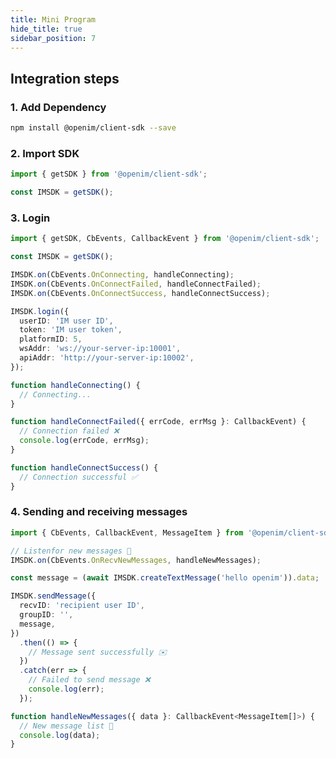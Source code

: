 ```yaml
---
title: Mini Program
hide_title: true
sidebar_position: 7
---
```


## Integration steps

### 1. Add Dependency

```bash
npm install @openim/client-sdk --save
```

### 2. Import SDK

```ts
import { getSDK } from '@openim/client-sdk';

const IMSDK = getSDK();
```

### 3. Login

```typescript
import { getSDK, CbEvents, CallbackEvent } from '@openim/client-sdk';

const IMSDK = getSDK();

IMSDK.on(CbEvents.OnConnecting, handleConnecting);
IMSDK.on(CbEvents.OnConnectFailed, handleConnectFailed);
IMSDK.on(CbEvents.OnConnectSuccess, handleConnectSuccess);

IMSDK.login({
  userID: 'IM user ID',
  token: 'IM user token',
  platformID: 5,
  wsAddr: 'ws://your-server-ip:10001',
  apiAddr: 'http://your-server-ip:10002',
});

function handleConnecting() {
  // Connecting...
}

function handleConnectFailed({ errCode, errMsg }: CallbackEvent) {
  // Connection failed ❌
  console.log(errCode, errMsg);
}

function handleConnectSuccess() {
  // Connection successful ✅
}
```

### 4. Sending and receiving messages

```typescript
import { CbEvents, CallbackEvent, MessageItem } from '@openim/client-sdk';

// Listenfor new messages 📩
IMSDK.on(CbEvents.OnRecvNewMessages, handleNewMessages);

const message = (await IMSDK.createTextMessage('hello openim')).data;

IMSDK.sendMessage({
  recvID: 'recipient user ID',
  groupID: '',
  message,
})
  .then(() => {
    // Message sent successfully ✉️
  })
  .catch(err => {
    // Failed to send message ❌
    console.log(err);
  });

function handleNewMessages({ data }: CallbackEvent<MessageItem[]>) {
  // New message list 📨
  console.log(data);
}
```